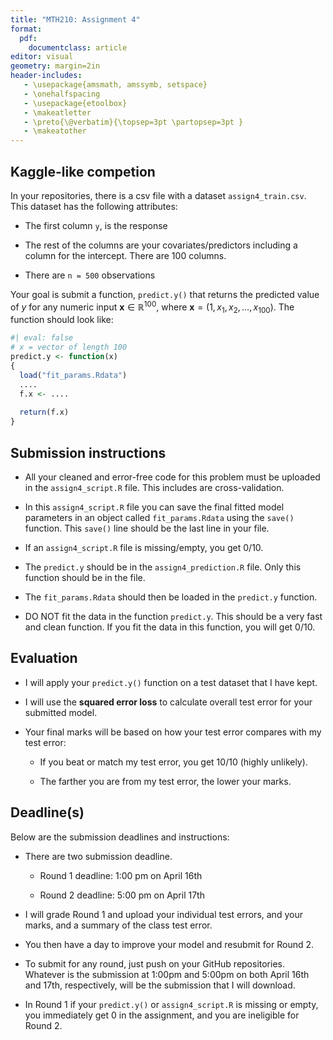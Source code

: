 ```yaml
---
title: "MTH210: Assignment 4"
format: 
  pdf:
    documentclass: article
editor: visual
geometry: margin=2in
header-includes:
   - \usepackage{amsmath, amssymb, setspace}
   - \onehalfspacing
   - \usepackage{etoolbox} 
   - \makeatletter 
   - \preto{\@verbatim}{\topsep=3pt \partopsep=3pt } 
   - \makeatother
---
```


## Kaggle-like competion

In your repositories, there is a csv file with a dataset `assign4_train.csv`. This dataset has the following attributes:

-   The first column `y`, is the response

-   The rest of the columns are your covariates/predictors including a column for the intercept. There are 100 columns.

-   There are `n = 500` observations

Your goal is submit a function, `predict.y()` that returns the predicted value of $y$ for any numeric input $\mathbf{x} \in \mathbb{R}^{100}$, where $\mathbf{x} = (1, x_{1}, x_{2}, \dots, x_{100})$. The function should look like:

```r
#| eval: false
# x = vector of length 100
predict.y <- function(x)
{
  load("fit_params.Rdata")
  ....
  f.x <- ....
  
  return(f.x)
}
```

## Submission instructions

-   All your cleaned and error-free code for this problem must be uploaded in the `assign4_script.R` file. This includes are cross-validation.

-   In this `assign4_script.R` file you can save the final fitted model parameters in an object called `fit_params.Rdata` using the `save()` function. This `save()` line should be the last line in your file.

-   If an `assign4_script.R` file is missing/empty, you get 0/10.

-   The `predict.y` should be in the `assign4_prediction.R` file. Only this function should be in the file.

-   The `fit_params.Rdata` should then be loaded in the `predict.y` function.

-   DO NOT fit the data in the function `predict.y`. This should be a very fast and clean function. If you fit the data in this function, you will get 0/10.

## Evaluation

-   I will apply your `predict.y()` function on a test dataset that I have kept.

-   I will use the **squared error loss** to calculate overall test error for your submitted model.

-   Your final marks will be based on how your test error compares with my test error:

    -   If you beat or match my test error, you get 10/10 (highly unlikely).

    -   The farther you are from my test error, the lower your marks.

## Deadline(s)

Below are the submission deadlines and instructions:

-   There are two submission deadline.

    -   Round 1 deadline: 1:00 pm on April 16th

    -   Round 2 deadline: 5:00 pm on April 17th

-   I will grade Round 1 and upload your individual test errors, and your marks, and a summary of the class test error.

-   You then have a day to improve your model and resubmit for Round 2.

-   To submit for any round, just push on your GitHub repositories. Whatever is the submission at 1:00pm and 5:00pm on both April 16th and 17th, respectively, will be the submission that I will download.

-   In Round 1 if your `predict.y()` or `assign4_script.R` is missing or empty, you immediately get 0 in the assignment, and you are ineligible for Round 2.
